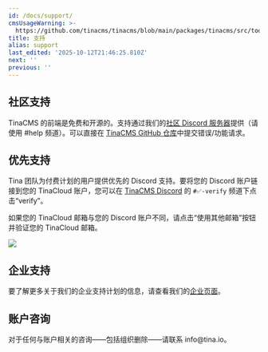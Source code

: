 ```yaml
---
id: /docs/support/
cmsUsageWarning: >-
  https://github.com/tinacms/tinacms/blob/main/packages/tinacms/src/toolkit/tina-cms.ts
title: 支持
alias: support
last_edited: '2025-10-12T21:46:25.810Z'
next: ''
previous: ''
---
```


## 社区支持

TinaCMS 的前端是免费和开源的。支持通过我们的[社区 Discord 服务器](https://discord.com/invite/zumN63Ybpf)提供（请使用 #help 频道）。可以直接在 [TinaCMS GitHub 仓库](https://github.com/tinacms/tinacms/issues/new/choose)中提交错误/功能请求。

## 优先支持

Tina 团队为付费计划的用户提供优先的 Discord 支持。要将您的 Discord 账户链接到您的 TinaCloud 账户，您可以在 [TinaCMS Discord](https://discord.com/invite/zumN63Ybpf) 的 `#✅-verify` 频道下点击“verify”。

如果您的 TinaCloud 邮箱与您的 Discord 账户不同，请点击“使用其他邮箱”按钮并验证您的 TinaCloud 邮箱。

![](/img/discord-support.png)

## 企业支持

要了解更多关于我们的企业支持计划的信息，请查看我们的[企业页面](https://tina.io/enterprise/)。

## 账户咨询

对于任何与账户相关的咨询——包括组织删除——请联系 info\@tina.io。